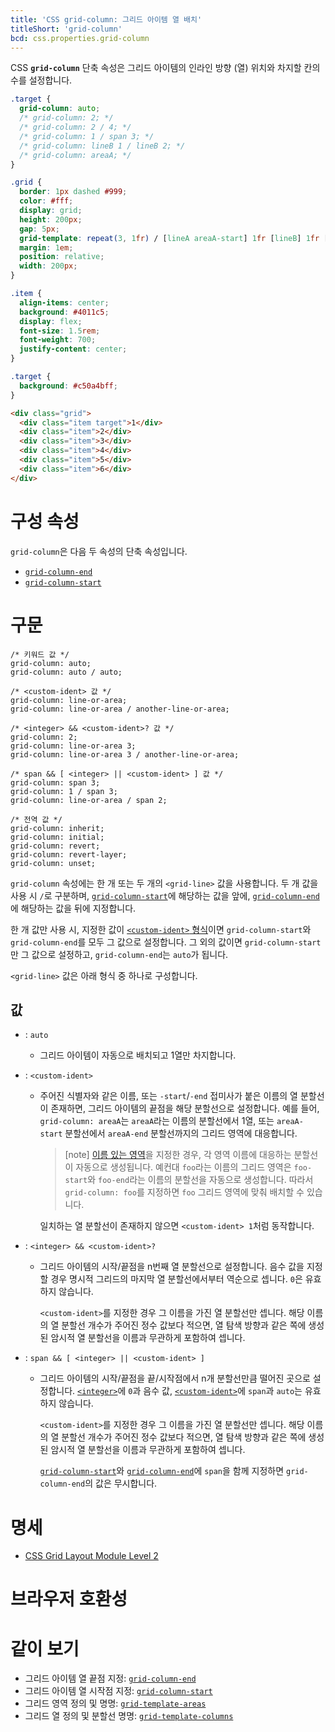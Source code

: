 ```yaml
---
title: 'CSS grid-column: 그리드 아이템 열 배치'
titleShort: 'grid-column'
bcd: css.properties.grid-column
---
```


CSS **`grid-column`** 단축 속성은 그리드 아이템의 인라인 방향 (열) 위치와 차지할 칸의 수를 설정합니다.

```css hidden name=demo
.target {
  grid-column: auto;
  /* grid-column: 2; */
  /* grid-column: 2 / 4; */
  /* grid-column: 1 / span 3; */
  /* grid-column: lineB 1 / lineB 2; */
  /* grid-column: areaA; */
}
```

```css hidden name=demo filename=style
.grid {
  border: 1px dashed #999;
  color: #fff;
  display: grid;
  height: 200px;
  gap: 5px;
  grid-template: repeat(3, 1fr) / [lineA areaA-start] 1fr [lineB] 1fr [lineA areaA-end] 1fr [lineB];
  margin: 1em;
  position: relative;
  width: 200px;
}

.item {
  align-items: center;
  background: #4011c5;
  display: flex;
  font-size: 1.5rem;
  font-weight: 700;
  justify-content: center;
}

.target {
  background: #c50a4bff;
}
```

```html hidden name=demo
<div class="grid">
  <div class="item target">1</div>
  <div class="item">2</div>
  <div class="item">3</div>
  <div class="item">4</div>
  <div class="item">5</div>
  <div class="item">6</div>
</div>
```

<LiveExample height={280} lang="css" name="demo" />

# 구성 속성

`grid-column`은 다음 두 속성의 단축 속성입니다.

- [`grid-column-end`]
- [`grid-column-start`]

# 구문

```css-prop
/* 키워드 값 */
grid-column: auto;
grid-column: auto / auto;

/* <custom-ident> 값 */
grid-column: line-or-area;
grid-column: line-or-area / another-line-or-area;

/* <integer> && <custom-ident>? 값 */
grid-column: 2;
grid-column: line-or-area 3;
grid-column: line-or-area 3 / another-line-or-area;

/* span && [ <integer> || <custom-ident> ] 값 */
grid-column: span 3;
grid-column: 1 / span 3;
grid-column: line-or-area / span 2;

/* 전역 값 */
grid-column: inherit;
grid-column: initial;
grid-column: revert;
grid-column: revert-layer;
grid-column: unset;
```

`grid-column` 속성에는 한 개 또는 두 개의 `<grid-line>` 값을 사용합니다. 두 개 값을 사용 시 `/`로 구분하며, [`grid-column-start`]에 해당하는 값을 앞에, [`grid-column-end`]에 해당하는 값을 뒤에 지정합니다.

한 개 값만 사용 시, 지정한 값이 [`<custom-ident>` 형식](#term-custom-ident)이면 `grid-column-start`와 `grid-column-end`를 모두 그 값으로 설정합니다. 그 외의 값이면 `grid-column-start`만 그 값으로 설정하고, `grid-column-end`는 `auto`가 됩니다.

`<grid-line>` 값은 아래 형식 중 하나로 구성합니다.

## 값

- : `auto`
  - 그리드 아이템이 자동으로 배치되고 1열만 차지합니다.
- : `<custom-ident>`
  - 주어진 식별자와 같은 이름, 또는 `-start`/`-end` 접미사가 붙은 이름의 열 분할선이 존재하면, 그리드 아이템의 끝점을 해당 분할선으로 설정합니다. 예를 들어, `grid-column: areaA`는 `areaA`라는 이름의 분할선에서 1열, 또는 `areaA-start` 분할선에서 `areaA-end` 분할선까지의 그리드 영역에 대응합니다.

    > [note]
    > [이름 있는 영역][`grid-template-areas`]을 지정한 경우, 각 영역 이름에 대응하는 분할선이 자동으로 생성됩니다. 예컨대 `foo`라는 이름의 그리드 영역은 `foo-start`와 `foo-end`라는 이름의 분할선을 자동으로 생성합니다. 따라서 `grid-column: foo`를 지정하면 `foo` 그리드 영역에 맞춰 배치할 수 있습니다.

    일치하는 열 분할선이 존재하지 않으면 `<custom-ident> 1`처럼 동작합니다.

- : `<integer> && <custom-ident>?`
  - 그리드 아이템의 시작/끝점을 n번째 열 분할선으로 설정합니다. 음수 값을 지정할 경우 명시적 그리드의 마지막 열 분할선에서부터 역순으로 셉니다. `0`은 유효하지 않습니다.

    `<custom-ident>`를 지정한 경우 그 이름을 가진 열 분할선만 셉니다. 해당 이름의 열 분할선 개수가 주어진 정수 값보다 적으면, 열 탐색 방향과 같은 쪽에 생성된 암시적 열 분할선을 이름과 무관하게 포함하여 셉니다.

- : `span && [ <integer> || <custom-ident> ]`
  - 그리드 아이템의 시작/끝점을 끝/시작점에서 n개 분할선만큼 떨어진 곳으로 설정합니다. [`<integer>`]에 `0`과 음수 값, [`<custom-ident>`]에 `span`과 `auto`는 유효하지 않습니다.

    `<custom-ident>`를 지정한 경우 그 이름을 가진 열 분할선만 셉니다. 해당 이름의 열 분할선 개수가 주어진 정수 값보다 적으면, 열 탐색 방향과 같은 쪽에 생성된 암시적 열 분할선을 이름과 무관하게 포함하여 셉니다.

    [`grid-column-start`]와 [`grid-column-end`]에 `span`을 함께 지정하면 `grid-column-end`의 값은 무시합니다.

# 명세

- [CSS Grid Layout Module Level 2](https://drafts.csswg.org/css-grid/#line-placement)

# 브라우저 호환성

<BrowserCompat data={props.bcd} />

# 같이 보기

- 그리드 아이템 열 끝점 지정: [`grid-column-end`]
- 그리드 아이템 열 시작점 지정: [`grid-column-start`]
- 그리드 영역 정의 및 명명: [`grid-template-areas`]
- 그리드 열 정의 및 분할선 명명: [`grid-template-columns`]

[`<custom-ident>`]: https://developer.mozilla.org/en-US/docs/Web/CSS/custom-ident
[`<integer>`]: ./integer
[`grid-column-end`]: ./grid-column-end
[`grid-column-start`]: ./grid-column-start
[`grid-template-areas`]: ./grid-template-areas
[`grid-template-columns`]: ./grid-template-columns
